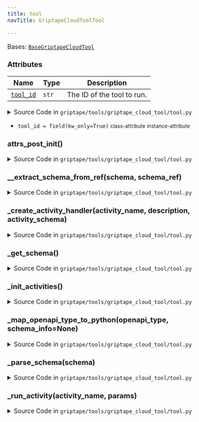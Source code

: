```yaml
---
title: tool
navTitle: GriptapeCloudToolTool

---
```


<span id="griptape.tools.griptape_cloud_tool.tool.GriptapeCloudToolTool"></span>

Bases:
 [`BaseGriptapeCloudTool`](../base_griptape_cloud_tool.mdx#griptape.tools.base_griptape_cloud_tool.BaseGriptapeCloudTool "BaseGriptapeCloudTool (griptape.tools.base_griptape_cloud_tool.BaseGriptapeCloudTool)")

### Attributes

| Name                                                                                                                                                                                                                                                                                                          | Type  | Description                     |
| ------------------------------------------------------------------------------------------------------------------------------------------------------------------------------------------------------------------------------------------------------------------------------------------------------------- | ----- | ------------------------------- |
| <a href="tool.mdx#griptape.tools.griptape_cloud_tool.tool.GriptapeCloudToolTool.tool_id" title="tool_id = field(kw_only=True)           class-attribute       instance-attribute    (griptape.tools.griptape_cloud_tool.tool.GriptapeCloudToolTool.tool_id)"><code class="language-python">tool_id</code></a> | `str` | The ID of the tool to run.<br/> |

<details><summary>Source Code in <code>griptape&#47;tools&#47;griptape_cloud_tool&#47;tool.py</code></summary>

```python
@define()
class GriptapeCloudToolTool(BaseGriptapeCloudTool):
    """Runs a Gen AI Builder hosted Tool.

    Attributes:
        tool_id: The ID of the tool to run.
    """

    tool_id: str = field(kw_only=True)

    def __attrs_post_init__(self) -> None:
        self._init_activities()

    def _init_activities(self) -> None:
        schema = self._get_schema()
        tool_name, activity_schemas = self._parse_schema(schema)

        if self.name == self.__class__.__name__:
            self.name = tool_name

        for activity_name, (description, activity_schema) in activity_schemas.items():
            activity_handler = self._create_activity_handler(activity_name, description, activity_schema)

            setattr(self, activity_name, MethodType(activity_handler, self))

    def _get_schema(self) -> dict:
        response = requests.get(urljoin(self.base_url, f"/api/tools/{self.tool_id}/openapi"), headers=self.headers)

        response.raise_for_status()
        schema = response.json()

        if not isinstance(schema, dict):
            raise RuntimeError(f"Invalid schema for tool {self.tool_id}: {schema}")

        if "error" in schema and "tool_run_id" in schema:
            raise RuntimeError(f"Failed to retrieve schema for tool {self.tool_id}: {schema['error']}")

        return schema

    def _parse_schema(self, schema: dict) -> tuple[str, dict[str, tuple[str, Schema]]]:
        """Parses an openapi schema into a dictionary of activity names and their respective descriptions + schemas."""
        activities = {}

        name = schema.get("info", {}).get("title")

        for path, path_info in schema.get("paths", {}).items():
            if not path.startswith("/activities"):
                continue
            for method, method_info in path_info.items():
                if "post" in method.lower():
                    activity_name = method_info["operationId"]
                    description = method_info.get("description", "")

                    activity_schema = self.__extract_schema_from_ref(
                        schema,
                        method_info.get("requestBody", {})
                        .get("content", {})
                        .get("application/json", {})
                        .get("schema", {}),
                    )

                    activities[activity_name] = (description, activity_schema)

        return name, activities

    def __extract_schema_from_ref(self, schema: dict, schema_ref: dict) -> Schema:
        """Extracts a schema from a $ref if present, resolving it into native schema properties."""
        if "$ref" in schema_ref:
            # Resolve the reference and retrieve the schema data
            ref_path = schema_ref["$ref"].split("/")[-1]
            schema_data = schema["components"]["schemas"].get(ref_path, {})
        else:
            # Use the provided schema directly if no $ref is found
            schema_data = schema_ref

        # Convert the schema_data dictionary into a Schema with its properties
        properties = {}
        for prop, prop_info in schema_data.get("properties", {}).items():
            prop_type = prop_info.get("type", "string")
            prop_description = prop_info.get("description", "")
            schema_prop = Literal(prop, description=prop_description)
            is_optional = prop not in schema_data.get("required", [])

            if is_optional:
                schema_prop = SchemaOptional(schema_prop)

            properties[schema_prop] = self._map_openapi_type_to_python(prop_type, prop_info)

        return Schema(properties)

    def _map_openapi_type_to_python(
        self, openapi_type: str, schema_info: Optional[dict] = None
    ) -> type | list[type] | Or:
        """Maps OpenAPI types to native Python types."""
        type_mapping = {"string": str, "integer": int, "boolean": bool, "number": float, "object": dict}

        if openapi_type == "array" and schema_info is not None and "items" in schema_info:
            enum = schema_info["items"].get("enum")
            if enum:
                return enum
            items_type = schema_info["items"].get("type", "string")
            return [self._map_openapi_type_to_python(items_type)]  # pyright: ignore[reportReturnType]
        if schema_info is not None and schema_info.get("enum"):
            return Or(*schema_info["enum"])
        return type_mapping.get(openapi_type, str)

    def _create_activity_handler(self, activity_name: str, description: str, activity_schema: Schema) -> Callable:
        """Creates an activity handler method for the tool."""

        @activity(config={"name": activity_name, "description": description, "schema": activity_schema})
        def activity_handler(self: GriptapeCloudToolTool, values: dict) -> Any:
            return self._run_activity(activity_name, values)

        return activity_handler

    def _run_activity(self, activity_name: str, params: dict) -> BaseArtifact:
        """Runs an activity on the tool with the provided parameters."""
        url = urljoin(self.base_url, f"/api/tools/{self.tool_id}/activities/{activity_name}")

        response = requests.post(url, json=params, headers=self.headers)

        response.raise_for_status()

        try:
            return BaseArtifact.from_dict(response.json())
        except ValueError:
            return TextArtifact(response.text)
```

</details>

-   `tool_id = field(kw_only=True)` <small>class-attribute</small> <small>instance-attribute</small>  <span id="griptape.tools.griptape_cloud_tool.tool.GriptapeCloudToolTool.tool_id"></span> 

<span id="griptape.tools.griptape_cloud_tool.tool.GriptapeCloudToolTool.__attrs_post_init__"></span>

### **attrs_post_init**()

<details><summary>Source Code in <code>griptape&#47;tools&#47;griptape_cloud_tool&#47;tool.py</code></summary>

```python
def __attrs_post_init__(self) -> None:
    self._init_activities()
```

</details>

<span id="griptape.tools.griptape_cloud_tool.tool.GriptapeCloudToolTool.__extract_schema_from_ref"></span>

### \_\_extract_schema_from_ref(schema, schema_ref)

<details><summary>Source Code in <code>griptape&#47;tools&#47;griptape_cloud_tool&#47;tool.py</code></summary>

```python
def __extract_schema_from_ref(self, schema: dict, schema_ref: dict) -> Schema:
    """Extracts a schema from a $ref if present, resolving it into native schema properties."""
    if "$ref" in schema_ref:
        # Resolve the reference and retrieve the schema data
        ref_path = schema_ref["$ref"].split("/")[-1]
        schema_data = schema["components"]["schemas"].get(ref_path, {})
    else:
        # Use the provided schema directly if no $ref is found
        schema_data = schema_ref

    # Convert the schema_data dictionary into a Schema with its properties
    properties = {}
    for prop, prop_info in schema_data.get("properties", {}).items():
        prop_type = prop_info.get("type", "string")
        prop_description = prop_info.get("description", "")
        schema_prop = Literal(prop, description=prop_description)
        is_optional = prop not in schema_data.get("required", [])

        if is_optional:
            schema_prop = SchemaOptional(schema_prop)

        properties[schema_prop] = self._map_openapi_type_to_python(prop_type, prop_info)

    return Schema(properties)
```

</details>

<span id="griptape.tools.griptape_cloud_tool.tool.GriptapeCloudToolTool._create_activity_handler"></span>

### \_create_activity_handler(activity_name, description, activity_schema)

<details><summary>Source Code in <code>griptape&#47;tools&#47;griptape_cloud_tool&#47;tool.py</code></summary>

```python
def _create_activity_handler(self, activity_name: str, description: str, activity_schema: Schema) -> Callable:
    """Creates an activity handler method for the tool."""

    @activity(config={"name": activity_name, "description": description, "schema": activity_schema})
    def activity_handler(self: GriptapeCloudToolTool, values: dict) -> Any:
        return self._run_activity(activity_name, values)

    return activity_handler
```

</details>

<span id="griptape.tools.griptape_cloud_tool.tool.GriptapeCloudToolTool._get_schema"></span>

### \_get_schema()

<details><summary>Source Code in <code>griptape&#47;tools&#47;griptape_cloud_tool&#47;tool.py</code></summary>

```python
def _get_schema(self) -> dict:
    response = requests.get(urljoin(self.base_url, f"/api/tools/{self.tool_id}/openapi"), headers=self.headers)

    response.raise_for_status()
    schema = response.json()

    if not isinstance(schema, dict):
        raise RuntimeError(f"Invalid schema for tool {self.tool_id}: {schema}")

    if "error" in schema and "tool_run_id" in schema:
        raise RuntimeError(f"Failed to retrieve schema for tool {self.tool_id}: {schema['error']}")

    return schema
```

</details>

<span id="griptape.tools.griptape_cloud_tool.tool.GriptapeCloudToolTool._init_activities"></span>

### \_init_activities()

<details><summary>Source Code in <code>griptape&#47;tools&#47;griptape_cloud_tool&#47;tool.py</code></summary>

```python
def _init_activities(self) -> None:
    schema = self._get_schema()
    tool_name, activity_schemas = self._parse_schema(schema)

    if self.name == self.__class__.__name__:
        self.name = tool_name

    for activity_name, (description, activity_schema) in activity_schemas.items():
        activity_handler = self._create_activity_handler(activity_name, description, activity_schema)

        setattr(self, activity_name, MethodType(activity_handler, self))
```

</details>

<span id="griptape.tools.griptape_cloud_tool.tool.GriptapeCloudToolTool._map_openapi_type_to_python"></span>

### \_map_openapi_type_to_python(openapi_type, schema_info=None)

<details><summary>Source Code in <code>griptape&#47;tools&#47;griptape_cloud_tool&#47;tool.py</code></summary>

```python
def _map_openapi_type_to_python(
    self, openapi_type: str, schema_info: Optional[dict] = None
) -> type | list[type] | Or:
    """Maps OpenAPI types to native Python types."""
    type_mapping = {"string": str, "integer": int, "boolean": bool, "number": float, "object": dict}

    if openapi_type == "array" and schema_info is not None and "items" in schema_info:
        enum = schema_info["items"].get("enum")
        if enum:
            return enum
        items_type = schema_info["items"].get("type", "string")
        return [self._map_openapi_type_to_python(items_type)]  # pyright: ignore[reportReturnType]
    if schema_info is not None and schema_info.get("enum"):
        return Or(*schema_info["enum"])
    return type_mapping.get(openapi_type, str)
```

</details>

<span id="griptape.tools.griptape_cloud_tool.tool.GriptapeCloudToolTool._parse_schema"></span>

### \_parse_schema(schema)

<details><summary>Source Code in <code>griptape&#47;tools&#47;griptape_cloud_tool&#47;tool.py</code></summary>

```python
def _parse_schema(self, schema: dict) -> tuple[str, dict[str, tuple[str, Schema]]]:
    """Parses an openapi schema into a dictionary of activity names and their respective descriptions + schemas."""
    activities = {}

    name = schema.get("info", {}).get("title")

    for path, path_info in schema.get("paths", {}).items():
        if not path.startswith("/activities"):
            continue
        for method, method_info in path_info.items():
            if "post" in method.lower():
                activity_name = method_info["operationId"]
                description = method_info.get("description", "")

                activity_schema = self.__extract_schema_from_ref(
                    schema,
                    method_info.get("requestBody", {})
                    .get("content", {})
                    .get("application/json", {})
                    .get("schema", {}),
                )

                activities[activity_name] = (description, activity_schema)

    return name, activities
```

</details>

<span id="griptape.tools.griptape_cloud_tool.tool.GriptapeCloudToolTool._run_activity"></span>

### \_run_activity(activity_name, params)

<details><summary>Source Code in <code>griptape&#47;tools&#47;griptape_cloud_tool&#47;tool.py</code></summary>

```python
def _run_activity(self, activity_name: str, params: dict) -> BaseArtifact:
    """Runs an activity on the tool with the provided parameters."""
    url = urljoin(self.base_url, f"/api/tools/{self.tool_id}/activities/{activity_name}")

    response = requests.post(url, json=params, headers=self.headers)

    response.raise_for_status()

    try:
        return BaseArtifact.from_dict(response.json())
    except ValueError:
        return TextArtifact(response.text)
```

</details>
